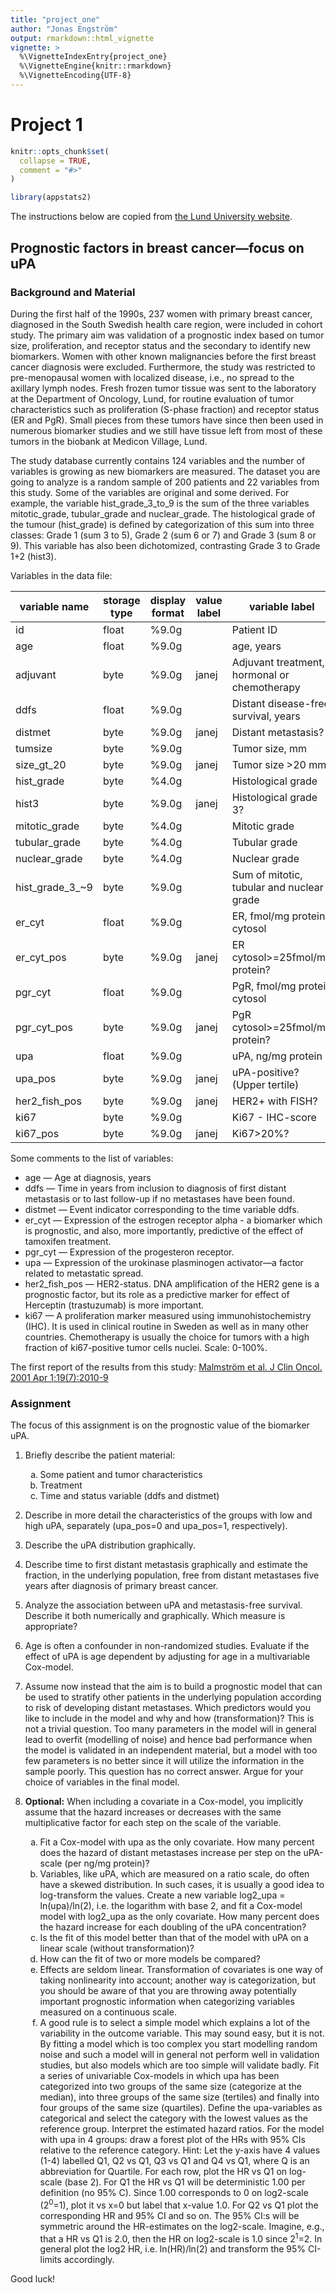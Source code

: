 ```yaml
---
title: "project_one"
author: "Jonas Engström"
output: rmarkdown::html_vignette
vignette: >
  %\VignetteIndexEntry{project_one}
  %\VignetteEngine{knitr::rmarkdown}
  %\VignetteEncoding{UTF-8}
---
```


# Project 1

```r
knitr::opts_chunk$set(
  collapse = TRUE,
  comment = "#>"
)
```

```r
library(appstats2)
```

The instructions below are copied from [the Lund University website](https://canvas.education.lu.se/courses/34580/files/6061921?module_item_id=1441780).

## Prognostic factors in breast cancer---focus on uPA

### Background and Material

During the first half of the 1990s, 237 women with primary breast cancer, diagnosed in the South Swedish health care region, were included in cohort study. The primary aim was validation of a prognostic index based on tumor size, proliferation, and receptor status and the secondary to identify new biomarkers. Women with other known malignancies before the first breast cancer diagnosis were excluded. Furthermore, the study was restricted to pre-menopausal women with localized disease, i.e., no spread to the axillary lymph nodes. Fresh frozen tumor tissue was sent to the laboratory at the Department of Oncology, Lund, for routine evaluation of tumor characteristics such as proliferation (S-phase fraction) and receptor status (ER and PgR). Small pieces from these tumors have since then been used in numerous biomarker studies and we still have tissue left from most of these tumors in the biobank at Medicon Village, Lund.

The study database currently contains 124 variables and the number of variables is growing as new biomarkers are measured. The dataset you are going to analyze is a random sample of 200 patients and 22 variables from this study. Some of the variables are original and some derived. For example, the variable hist_grade_3_to_9 is the sum of the three variables mitotic_grade, tubular_grade and nuclear_grade. The histological grade of the tumour (hist_grade) is defined by categorization of this sum into three classes: Grade 1 (sum 3 to 5), Grade 2 (sum 6 or 7) and Grade 3 (sum 8 or 9). This variable has also been dichotomized, contrasting Grade 3 to Grade 1+2 (hist3).

Variables in the data file:

|variable name|storage type|display format|value label|variable label|
|-|-|-|-|-|
|id|float|%9.0g||Patient ID|
|age|float|%9.0g||age, years|
|adjuvant|byte|%9.0g|janej|Adjuvant treatment, hormonal or chemotherapy|
|ddfs|float|%9.0g||Distant disease-free survival, years|
|distmet|byte|%9.0g|janej|Distant metastasis?|
|tumsize|byte|%9.0g||Tumor size, mm|
|size_gt_20|byte|%9.0g|janej|Tumor size >20 mm?|
|hist_grade|byte|%4.0g||Histological grade|
|hist3|byte|%9.0g|janej|Histological grade 3?|
|mitotic_grade|byte|%4.0g||Mitotic grade|
|tubular_grade|byte|%4.0g||Tubular grade|
|nuclear_grade|byte|%4.0g||Nuclear grade|
|hist_grade_3_~9|byte|%9.0g||Sum of mitotic, tubular and nuclear grade|
|er_cyt|float|%9.0g||ER, fmol/mg protein cytosol|
|er_cyt_pos|byte|%9.0g|janej|ER cytosol>=25fmol/mg protein?|
|pgr_cyt|float|%9.0g||PgR, fmol/mg protein cytosol|
|pgr_cyt_pos|byte|%9.0g|janej|PgR cytosol>=25fmol/mg protein?|
|upa|float|%9.0g||uPA, ng/mg protein|
|upa_pos|byte|%9.0g|janej|uPA-positive? (Upper tertile)|
|her2_fish_pos|byte|%9.0g|janej|HER2+ with FISH?|
|ki67|byte|%9.0g||Ki67 - IHC-score|
|ki67_pos|byte|%9.0g|janej|Ki67>20%?|

Some comments to the list of variables:

- age --- Age at diagnosis, years
- ddfs --- Time in years from inclusion to diagnosis of first distant metastasis or to last follow-up if no metastases have been found.
- distmet --- Event indicator corresponding to the time variable ddfs.
- er_cyt --- Expression of the estrogen receptor alpha - a biomarker which is prognostic, and also, more importantly, predictive of the effect of tamoxifen treatment.
- pgr_cyt --- Expression of the progesteron receptor.
- upa --- Expression of the urokinase plasminogen activator---a factor related to metastatic spread.
- her2_fish_pos --- HER2-status. DNA amplification of the HER2 gene is a prognostic factor, but its role as a predictive marker for effect of Herceptin (trastuzumab) is more important.
- ki67 --- A proliferation marker measured using immunohistochemistry (IHC). It is used in clinical routine in Sweden as well as in many other countries. Chemotherapy is usually the choice for tumors with a high fraction of ki67-positive tumor cells nuclei. Scale: 0-100%.

The first report of the results from this study: [Malmström et al. J Clin Oncol. 2001 Apr 1;19(7):2010-9](https://doi.org/10.1200/jco.2001.19.7.2010)

### Assignment

The focus of this assignment is on the prognostic value of the biomarker uPA.

1. Briefly describe the patient material:
    a. Some patient and tumor characteristics
    b. Treatment
    c. Time and status variable (ddfs and distmet)

2. Describe in more detail the characteristics of the groups with low and high uPA, separately (upa_pos=0 and upa_pos=1, respectively).

3. Describe the uPA distribution graphically.

4. Describe time to first distant metastasis graphically and estimate the fraction, in the underlying population, free from distant metastases five years after diagnosis of primary breast cancer.

5. Analyze the association between uPA and metastasis-free survival. Describe it both numerically and graphically. Which measure is appropriate?

6. Age is often a confounder in non-randomized studies. Evaluate if the effect of uPA is age dependent by adjusting for age in a multivariable Cox-model.

7. Assume now instead that the aim is to build a prognostic model that can be used to stratify other patients in the underlying population according to risk of developing distant metastases. Which predictors would you like to include in the model and why and how (transformation)? This is not a trivial question. Too many parameters in the model will in general lead to overfit (modelling of noise) and hence bad performance when the model is validated in an independent material, but a model with too few parameters is no better since it will utilize the information in the sample poorly. This question has no correct answer. Argue for your choice of variables in the final model.

8. **Optional:** When including a covariate in a Cox-model, you implicitly assume that the hazard increases or decreases with the same multiplicative factor for each step on the scale of the variable.
    a. Fit a Cox-model with upa as the only covariate. How many percent does the hazard of distant metastases increase per step on the uPA-scale (per ng/mg protein)?
    b. Variables, like uPA, which are measured on a ratio scale, do often have a skewed distribution. In such cases, it is usually a good idea to log-transform the values. Create a new variable log2_upa = ln(upa)/ln(2), i.e. the logarithm with base 2, and fit a Cox-model model with log2_upa as the only covariate. How many percent does the hazard increase for each doubling of the uPA concentration?
    c. Is the fit of this model better than that of the model with uPA on a linear scale (without transformation)?
    d. How can the fit of two or more models be compared?
    e. Effects are seldom linear. Transformation of covariates is one way of taking nonlinearity into account; another way is categorization, but you should be aware of that you are throwing away potentially important prognostic information when categorizing variables measured on a continuous scale.
    f. A good rule is to select a simple model which explains a lot of the variability in the outcome variable. This may sound easy, but it is not. By fitting a model which is too complex you start modelling random noise and such a model will in general not perform well in validation studies, but also models which are too simple will validate badly. Fit a series of univariable Cox-models in which upa has been categorized into two groups of the same size (categorize at the median), into three groups of the same size (tertiles) and finally into four groups of the same size (quartiles). Define the upa-variables as categorical and select the category with the lowest values as the reference group. Interpret the estimated hazard ratios. For the model with upa in 4 groups: draw a forest plot of the HRs with 95% CIs relative to the reference category. Hint: Let the y-axis have 4 values (1-4) labelled Q1, Q2 vs Q1, Q3 vs Q1 and Q4 vs Q1, where Q is an abbreviation for Quartile. For each row, plot the HR vs Q1 on log-scale (base 2). For Q1 the HR vs Q1 will be deterministic 1.00 per definition (no 95% C). Since 1.00 corresponds to 0 on log2-scale (2^0^=1), plot it vs x=0 but label that x-value 1.0. For Q2 vs Q1 plot the corresponding HR and 95% CI and so on. The 95% CI:s will be symmetric around the HR-estimates on the log2-scale. Imagine, e.g., that a HR vs Q1 is 2.0, then the HR on log2-scale is 1.0 since 2^1^=2. In general plot the log2 HR, i.e. ln(HR)/ln(2) and transform the 95% CI-limits accordingly.

Good luck!
